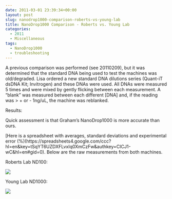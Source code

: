 ```yaml
---
date: 2011-03-01 23:39:34+00:00
layout: post
slug: nanodrop1000-comparison-roberts-vs-young-lab
title: NanoDrop1000 Comparison - Roberts vs. Young Lab
categories:
  - 2011
  - Miscellaneous
tags:
  - NanoDrop1000
  - troubleshooting
---
```


A previous comparison was performed (see 20110209), but it was determined that the standard DNA being used to test the machines was old/degraded. Lisa ordered a new standard DNA dilutions series (Quant-iT dsDNA Kit; Invitrogen) and these DNAs were used. All DNAs were measured 5 times and were mixed by gently flicking between each measurement. A "blank" was measured between each different [DNA] and, if the reading was > + or - 1ng/uL, the machine was reblanked.

Results:

Quick assessment is that Graham's NanoDrop1000 is more accurate than ours.

[Here is a spreadsheet with averages, standard deviations and experimental error (%)(https://spreadsheets4.google.com/ccc?hl=en&key=tSqYT6UZDXFLvxIq0XmCzFw&authkey=CICJ1-wC&hl=en#gid=0). Below are the raw measurements from both machines.

Roberts Lab ND100:

![](https://eagle.fish.washington.edu/Arabidopsis/20110301%20Roberts%20Lab%20Quant-iT%20Standards.jpg)

Young Lab ND1000:

![](https://eagle.fish.washington.edu/Arabidopsis/20110301%20Young%20Lab%20Quant-iT%20Standards.JPG)
